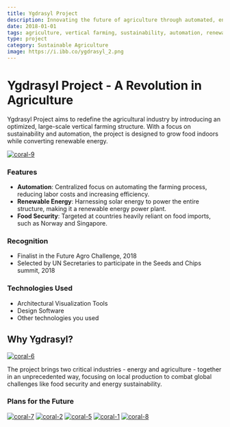```yaml
---
title: Ygdrasyl Project
description: Innovating the future of agriculture through automated, energy-efficient vertical farming solutions.
date: 2018-01-01
tags: agriculture, vertical farming, sustainability, automation, renewable energy
type: project
category: Sustainable Agriculture
image: https://i.ibb.co/ygdrasyl_2.png
---
```


# Ygdrasyl Project - A Revolution in Agriculture

Ygdrasyl Project aims to redefine the agricultural industry by introducing an optimized, large-scale vertical farming structure. With a focus on sustainability and automation, the project is designed to grow food indoors while converting renewable energy.

<a href="https://ibb.co/Rpjc6NX"><img src="https://i.ibb.co/FbHzYXQ/coral-9.jpg" alt="coral-9" border="0"></a>

### Features

- **Automation**: Centralized focus on automating the farming process, reducing labor costs and increasing efficiency.
- **Renewable Energy**: Harnessing solar energy to power the entire structure, making it a renewable energy power plant.
- **Food Security**: Targeted at countries heavily reliant on food imports, such as Norway and Singapore.

### Recognition

- Finalist in the Future Agro Challenge, 2018
- Selected by UN Secretaries to participate in the Seeds and Chips summit, 2018

### Technologies Used

- Architectural Visualization Tools
- Design Software
- Other technologies you used

## Why Ygdrasyl?

<a href="https://ibb.co/VtXKQK8"><img src="https://i.ibb.co/56q7n7V/coral-6.png" alt="coral-6" border="0"></a>

The project brings two critical industries - energy and agriculture - together in an unprecedented way, focusing on local production to combat global challenges like food security and energy sustainability.

### Plans for the Future

<a href="https://ibb.co/SsqcpRg"><img src="https://i.ibb.co/5MqkVB3/coral-7.jpg" alt="coral-7" border="0"></a>
<a href="https://ibb.co/r6zxmsL"><img src="https://i.ibb.co/7WZnX4T/coral-2.gif" alt="coral-2" border="0"></a>
<a href="https://ibb.co/nLH3yzv"><img src="https://i.ibb.co/d5dbvGq/coral-5.gif" alt="coral-5" border="0"></a>
<a href="https://ibb.co/wMZfyxp"><img src="https://i.ibb.co/9sm7nCy/coral-1.gif" alt="coral-1" border="0"></a>
<a href="https://ibb.co/yPLPVVz"><img src="https://i.ibb.co/SyqyJJk/coral-8.png" alt="coral-8" border="0"></a>

